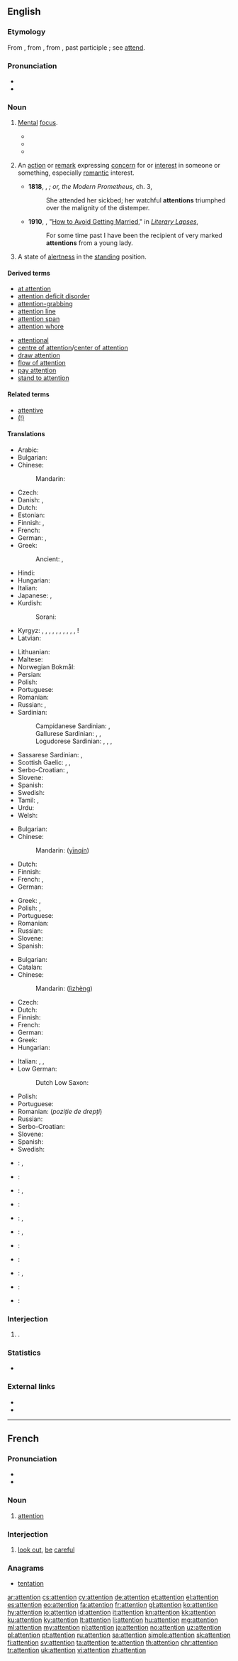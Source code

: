 ==English==

{{wikipedia}}

===Etymology===
From {{etyl|enm|en}} {{term|attencioun|lang=enm}}, from {{etyl|la|en}} {{term|attentio|lang=la}}, from {{term|attendere}}, past participle {{term|attentus||to attend, give heed to}}; see [[attend]].

===Pronunciation===
* {{IPA|/əˈtɛn.ʃən/}}
* {{audio|en-us-attention.ogg|Audio (US)|lang=en}}

===Noun===
{{en-noun|-|s}}

# {{label|en|uncountable}} [[mental|Mental]] [[focus]].
#: {{ux|en|Please direct your '''attention''' to the following words.}}
#* {{quote-book|year=1898|author={{w|Winston Churchill (novelist)|Winston Churchill}}
|title={{w|The Celebrity}}|chapter=1
|passage=In the old days, to my commonplace and unobserving mind, he gave no evidences of genius whatsoever. He never read me any of his manuscripts,&nbsp;[&hellip;], and therefore my lack of detection of his promise may in some degree be pardoned. But he had then none of the oddities and mannerisms which I hold to be inseparable from genius, and which struck my '''attention''' in after days when I came in contact with the Celebrity.}}
#* {{quote-book|year=1918|author={{w|W. B. Maxwell}}|chapter=3
|title=[http://openlibrary.org/works/OL1097634W The Mirror and the Lamp]
|passage=One saint's day in mid-term a certain newly appointed suffragan-bishop came to the school chapel, and there preached on “The Inner Life.”&nbsp; He at once secured '''attention''' by his informal method, and when presently the coughing of Jarvis […] interrupted the sermon, he altogether captivated his audience with a remark about cough lozenges being cheap and easily procurable.}}
#* {{quote-magazine|date=2012-03|author=William E. Carter, Merri Sue Carter|volume=100|issue=2|page=87|magazine={{w|American Scientist}}
|title=[http://www.americanscientist.org/issues/pub/the-british-longitude-act-reconsidered The British Longitude Act Reconsidered]
|passage=But was it responsible governance to pass the Longitude Act without other efforts to protect British seamen? Or might it have been subterfuge—a disingenuous attempt to shift '''attention''' away from the realities of their life at sea.}}
# {{label|en|countable}} An [[action]] or [[remark]] expressing [[concern]] for or [[interest]] in someone or something, especially [[romantic]] interest.
#* '''1818''', {{w|Mary Wollstonecraft Shelley}}, ''{{w|Frankenstein}}; or, the Modern Prometheus'', ch. 3,
#*: She attended her sickbed; her watchful '''attentions''' triumphed over the malignity of the distemper.
#* '''1910''', {{w|Stephen Leacock}}, "[[s:How to Avoid Getting Married|How to Avoid Getting Married]]," in ''[[s:Literary Lapses|Literary Lapses]]'',
#*: For some time past I have been the recipient of very marked '''attentions''' from a young lady.
# {{label|en|uncountable|military}} A state of [[alertness]] in the [[standing]] position.
#: {{ux|en|The company will now come to '''attention'''.}}

====Derived terms====
{{der-top|}}
* [[at attention]]
* [[attention deficit disorder]]
* [[attention-grabbing]]
* [[attention line]]
* [[attention span]]
* [[attention whore]]
{{der-mid}}
* [[attentional]]
* [[centre of attention]]/[[center of attention]]
* [[draw attention]]
* [[flow of attention]]
* [[pay attention]]
* [[stand to attention]]
{{der-bottom}}

====Related terms====
{{rel-top|}}
* [[attentive]]
* [[(!)]]
{{rel-bottom}}

====Translations====
{{trans-top|mental focus}}
* Arabic: {{t|ar|اهتمام|m|tr=ihtimaam|sc=Arab}}
* Bulgarian: {{t+|bg|внимание|n|tr=vnimánie}}
* Chinese:
*: Mandarin: {{t+|cmn|注意|tr=zhùyì|sc=Hani}}
* Czech: {{t+|cs|pozornost|f}}
* Danish: {{t|da|opmærksomhed|c}}, {{t|da|bevågenhed|c}}
* Dutch: {{t+|nl|aandacht|f}}
* Estonian: {{t|et|tähelepanu}}
* Finnish: {{t+|fi|huomio}}, {{t+|fi|tarkkaavaisuus}}
* French: {{t+|fr|attention}}
* German: {{t+|de|Aufmerksamkeit|f}}, {{t+|de|Beachtung}}
* Greek: {{t+|el|προσοχή|f|tr=prosochí}}
*: Ancient: {{t|grc|φροντίς|f|sc=polytonic}}, {{t|grc|μελέτη|f|sc=polytonic}}
* Hindi: {{t|hi|ध्यान|m|tr=dhyān|sc=Deva}}
* Hungarian: {{t+|hu|figyelem}}
* Italian: {{t+|it|attenzione}}
* Japanese: {{t+|ja|注意|tr=ちゅうい, chūi|sc=Jpan}}, {{t+|ja|注目|tr=ちゅうもく, chūmoku|sc=Jpan}}
* Kurdish:
*: Sorani: {{t+|ku|ئاگاداری|tr=agadari|sc=ku-Arab}}
* Kyrgyz: {{t+|ky|ыкылас}}, {{t+|ky|ынта}}, {{t+|ky|назар}}, {{t+|ky|көңүл}}, {{t+|ky|көңүл буруу}}, {{t+|ky|дит}}, {{t+|ky|ыклас}}, {{t+|ky|кунт}}, {{t+|ky|урмат}}, {{t+|ky|дыкат}}, {{t|ky|көңүл бургула}}!
* Latvian: {{t|lv|uzmanība|f}}
{{trans-mid}}
* Lithuanian: {{t|lt|dėmesys|m}}
* Maltese: {{t|mt|attenzjoni}}
* Norwegian Bokmål: {{t+|nb|oppmerksomhet|c}}
* Persian: {{t+|fa|توجه|tr=tavajjoh|sc=fa-Arab}}
* Polish: {{t+|pl|uwaga|f}}
* Portuguese: {{t+|pt|atenção|f}}
* Romanian: {{t+|ro|atenție|f}}
* Russian: {{t+|ru|внимание|n|tr=vnimánije}}, {{t+|ru|внимательность|f|sc=Cyrl|tr=vnimátel'nost'}}
* Sardinian:
*: Campidanese Sardinian: {{t|sro|attentzione}}, {{t|sro|isméru}}
*: Gallurese Sardinian: {{t|sdn|isméru}}, {{t|sdn|appéntu}}, {{t|sdn|afficcu}}
*: Logudorese Sardinian: {{t|src|coidadu}}, {{t|src|attentzione}}, {{t|src|isméru}}, {{t|src|appéntu}}
* Sassarese Sardinian: {{t|sdc|attintzione}}, {{t|sdc|appéntu}}
* Scottish Gaelic: {{t|gd|aire|f}}, {{t|gd|suim|f}}, {{t|gd|èisteachd|f}}
* Serbo-Croatian: {{t+|sh|pažnja}}, {{t+|sh|pozornost}}
* Slovene: {{t+|sl|pozornost|f}}
* Spanish: {{t+|es|atención|f}}
* Swedish: {{t+|sv|uppmärksamhet|c}}
* Tamil: {{t+|ta|கவனம்|tr=kavaṉam|sc=Taml}}, {{t+|ta|நாட்டம்|tr=nāṭṭam|sc=Taml}}
* Urdu: {{t|ur|دھیان|m|tr=dhyān|sc=ur-Arab}}
* Welsh: {{t|cy|ystyriaeth|f}}
{{trans-bottom}}

{{trans-top|romantic interest}}
* Bulgarian: {{t|bg|ухажване}}
* Chinese:
*: Mandarin: {{zh-ts|殷勤|殷勤}} ([[yīn]][[qín]])
* Dutch: {{t+|nl|attenties|p}}
* Finnish: {{t|fi|huomionosoitus}}
* French: {{t+|fr|attention|f}}, {{t+|fr|attentions|f-p}}
* German: {{t+|de|Aufmerksamkeit|f}}
{{trans-mid}}
* Greek: {{t+|el|φροντίδα|f|tr=frontída}}, {{t+|el|περιποίηση|f|tr=peripoíisi}}
* Polish: {{t+|pl|atencja|f}}, {{t|pl|względy}}
* Portuguese: {{t+|pt|atenção|f}}
* Romanian: {{t+|ro|atenție|f}}
* Russian: {{t+|ru|внимание|n|tr=vnimánije}}
* Slovene: {{t+|sl|pozornost|f}}
* Spanish: {{t+|es|atención|f}}
{{trans-bottom}}

{{trans-top|state of alertness in the standing position}}
* Bulgarian: {{t+|bg|внимание}}
* Catalan: {{t+|ca|atenció|f}}
* Chinese:
*: Mandarin: {{zh-ts|立正|立正}} ([[lì]][[zhèng]])
* Czech: {{t+|cs|pozor|m}}
* Dutch: {{t|nl|paraatheid|f}}
* Finnish: {{t+|fi|asento}}
* French: {{t+|fr|attention|f}}
* German: {{t+|de|Achtung|f}}
* Greek: {{t+|el|προσοχή|f|tr=prosochí}}
* Hungarian: {{t+|hu|figyelem}}
{{trans-mid}}
* Italian: {{t|it|allerta}}, {{t|it|sull'attenti}}, {{t|it|attenti}}
* Low German:
*: Dutch Low Saxon: {{t|nds-nl|achtenis}} {{qualifier|Gronings}}
* Polish: {{t+|pl|baczność|f}}
* Portuguese: {{t+|pt|sentido|m}}
* Romanian: {{t|ro|drepți|p}} (''poziție de drepți'')
* Russian: {{t+|ru|внимание|n|tr=vnimánije}}
* Serbo-Croatian: {{t+|sh|pozornost}}
* Slovene: {{t|sl|pozor|m}}
* Spanish: {{t+|es|atención|f}}
* Swedish: {{t+|sv|uppmärksamhet|c}}
{{trans-bottom}}

{{checktrans-top}}
<!--added {{subst:User:MglovesfunBot/ttbc|}}s here.-->
* {{ttbc|he}}: {{t+|he|תשומת לב|f|tr=tsumat lev}}, {{t|he|קשב|m|tr=keshev}}
* {{ttbc|is}}: {{t+|is|athygli|f}}
* {{ttbc|id}}: {{t|id|perhatian}}, {{t+|id|sorotan}} <!-- link as t-SOP if non-idiomatic; put marked word in |alt=; see [[User:Kephir/gadgets/xte#Translation_fixing]] -->
* {{ttbc|ia}}: {{t|ia|attention}}
* {{ttbc|ja}}: {{t+|ja|注目|tr=[[ちゅうもく]], chūmoku|sc=Jpan}}, {{t+|ja|注意|tr=[[ちゅうい]], chūi|sc=Jpan}}
{{trans-mid}}
* {{ttbc|ko}}: {{t+|ko|주의|tr=ju-ui|sc=Kore}}, {{t|ko|주목|tr=jumok|sc=Kore}}
* {{ttbc|lt}}: {{qualifier|1}} {{t|lt|dėmesys|m}}
* {{ttbc|sh}}: {{t|sh|paznja|f}}
* {{ttbc|sk}}: {{qualifier|1}} {{t|sk|pozornosť|f}}, {{qualifier|2}} {{t|sk|pozor|m}}
* {{ttbc|te}}: {{t+|te|శ్రద్ధ|sc=Telu}}
* {{ttbc|tr}}: {{qualifier|1}} {{t+|tr|dikkat|n}}
{{trans-bottom}}

===Interjection===
{{en-interj}}

# {{context|military|lang=en}} {{non-gloss definition|Used as a command to bring soldiers to the [[#Noun|attention]] position}}.

===Statistics===
* {{rank|single|foot|beauty|618|attention|standing|books|knows}}

===External links===
* {{R:Webster 1913}}
* {{R:Century 1911}}


----

==French==

===Pronunciation===
* {{audio|Fr-attention.ogg|audio|lang=fr}}
* {{IPA|/a.tɑ̃s.jɔ̃/|lang=fr}}

===Noun===
{{fr-noun|f}}

# [[attention]] {{rfgloss|lang=fr}}

===Interjection===
{{fr-intj}}

# [[look out]], [[be]] [[careful]]

===Anagrams===
* [[tentation#French|tentation]]

[[ar:attention]]
[[cs:attention]]
[[cy:attention]]
[[de:attention]]
[[et:attention]]
[[el:attention]]
[[es:attention]]
[[eo:attention]]
[[fa:attention]]
[[fr:attention]]
[[gl:attention]]
[[ko:attention]]
[[hy:attention]]
[[io:attention]]
[[id:attention]]
[[it:attention]]
[[kn:attention]]
[[kk:attention]]
[[ku:attention]]
[[ky:attention]]
[[lt:attention]]
[[li:attention]]
[[hu:attention]]
[[mg:attention]]
[[ml:attention]]
[[my:attention]]
[[nl:attention]]
[[ja:attention]]
[[no:attention]]
[[uz:attention]]
[[pl:attention]]
[[pt:attention]]
[[ru:attention]]
[[sa:attention]]
[[simple:attention]]
[[sk:attention]]
[[fi:attention]]
[[sv:attention]]
[[ta:attention]]
[[te:attention]]
[[th:attention]]
[[chr:attention]]
[[tr:attention]]
[[uk:attention]]
[[vi:attention]]
[[zh:attention]]